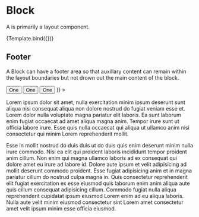 

<Meta title="Components/Block" component={Block} />

# Block

A is primarily a layout component.

<Canvas>
  <Story name="basic" args={{ children: 'Lorem ipsum dolor sit amet, nulla exercitation minim ipsum deserunt sunt aliqua nisi consequat aliqua non dolore nostrud do fugiat veniam esse et. Lorem dolor nulla voluptate magna pariatur elit laboris. Ea sunt laborum enim fugiat occaecat ad amet aliqua magna anim. Tempor irure sunt ut officia labore irure. Esse quis nulla occaecat qui aliqua ut ullamco anim nisi consectetur qui minim Lorem reprehenderit mollit.'}}>
    {Template.bind({})}
  </Story>
</Canvas>

<ArgsTable of={Block} />


## Footer

A Block can have a footer area so that auxillary content can remain within the layout boundaries but not drown
out the main content of the block.

<Canvas>
  <Story name="footer">
    <Block
      footerSlot={(
        <ButtonGroup>
          <Button>One</Button>
          <Button>One</Button>
          <Button>One</Button>
        </ButtonGroup>
      )}
      >
      <p>Lorem ipsum dolor sit amet, nulla exercitation minim ipsum deserunt sunt aliqua nisi consequat aliqua non dolore nostrud do fugiat veniam esse et. Lorem dolor nulla voluptate magna pariatur elit laboris. Ea sunt laborum enim fugiat occaecat ad amet aliqua magna anim. Tempor irure sunt ut officia labore irure. Esse quis nulla occaecat qui aliqua ut ullamco anim nisi consectetur qui minim Lorem reprehenderit mollit.</p>
      <p>Esse in mollit nostrud do duis duis ut do duis quis enim deserunt minim nulla irure commodo. Nisi ea elit qui proident laboris incididunt tempor proident anim cillum. Non enim qui magna ullamco laboris ad ex consequat qui dolore amet eu irure ad labore id. Dolore aute ipsum et velit adipisicing ad mollit deserunt commodo proident. Esse fugiat adipisicing anim et in magna pariatur cillum do nostrud culpa magna in. Quis consectetur reprehenderit elit fugiat exercitation ex esse eiusmod quis laborum enim anim aliqua aute quis cillum consequat adipisicing cillum. Commodo fugiat nulla aliqua reprehenderit cupidatat ipsum eiusmod Lorem enim ad eu aliqua laboris. Nulla aute velit minim eiusmod consectetur sint Lorem amet consectetur amet velit ipsum minim esse officia eiusmod.</p>
    </Block>
  </Story>
</Canvas>
